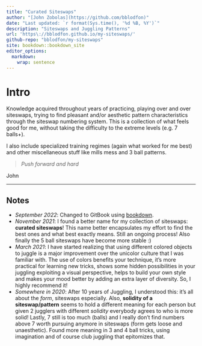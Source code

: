 ```yaml
---
title: "Curated Siteswaps"
author: "[John Zobolas](https://github.com/bblodfon)"
date: "Last updated: `r format(Sys.time(), '%d %B, %Y')`"
description: "Siteswaps and Juggling Patterns"
url: 'https\://bblodfon.github.io/my-siteswaps/'
github-repo: "bblodfon/my-siteswaps"
site: bookdown::bookdown_site
editor_options: 
  markdown: 
    wrap: sentence
---
```


# Intro {-}

Knowledge acquired throughout years of practicing, playing over and over siteswaps, trying to find pleasant and/or aesthetic pattern characteristics through the siteswap numbering system.
This is a collection of what feels good for me, without taking the difficulty to the extreme levels (e.g. 7 balls+).

I also include specialized training regimes (again what worked for me best) and other miscellaneous stuff like mills mess and 3 ball patterns.

> *Push forward and hard*

John

------------------------------------------------------------------------

## Notes {-}

- *September 2022*: Changed to GitBook using [bookdown](https://bookdown.org/yihui/bookdown/).
- *November 2021*: I found a better name for my collection of siteswaps: **curated siteswaps**! This name better encapsulates my effort to find the best ones and what best exactly means. Still an ongoing process! Also finally the 5 ball siteswaps have become more stable :)
- *March 2021*: I have started realizing that using different colored objects to juggle is a major improvement over the unicolor culture that I was familiar with. The use of colors benefits your technique, it's more practical for learning new tricks, shows some hidden possibilities in your juggling exploiting a visual perspective, helps to build your own style and makes your mood better by adding an extra layer of diversity. So, I highly recommend it!
- *Somewhere in 2020*: After 10 years of Juggling, I understood this: it's all about the *form*, siteswaps especially. Also, **solidity of a siteswap/pattern** seems to hold a different meaning for each person but given 2 jugglers with different *solidity* everybody agrees to who is more solid! Lastly, 7 still is too much (balls) and I really don't find numbers above 7 worth pursuing anymore in siteswaps (form gets loose and unaesthetic). Found more meaning in 3 and 4 ball tricks, using imagination and of course club juggling that epitomizes that.
